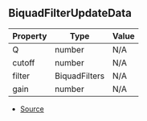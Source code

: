 ## BiquadFilterUpdateData

| Property | Type | Value |
| ----------- | ----------- | ----------- |
| Q | number | N/A |
| cutoff | number | N/A |
| filter | BiquadFilters | N/A |
| gain | number | N/A |


- [Source](https://github.com/Androz2091/discord-player/blob/e5339f1/packages/equalizer/src/biquad/BiquadStream.ts#L13)